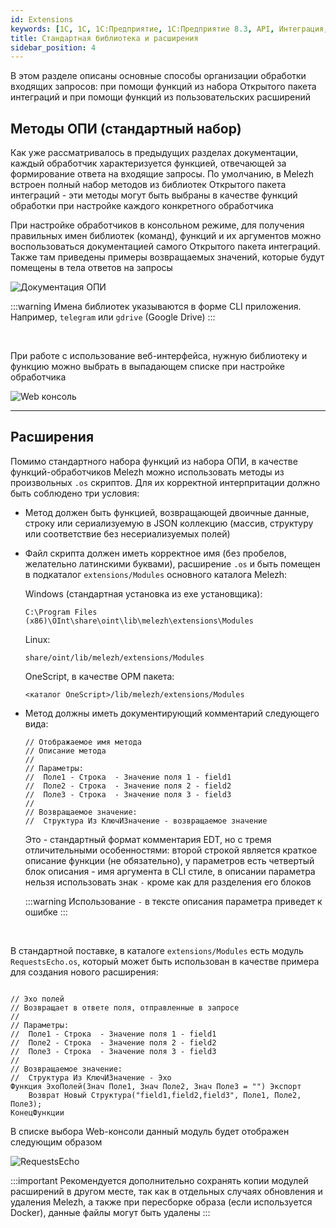 ```yaml
---
id: Extensions
keywords: [1C, 1С, 1С:Предприятие, 1С:Предприятие 8.3, API, Интеграция, Сервисы, Обмен, OneScript, CLI]
title: Стандартная библиотека и расширения
sidebar_position: 4
---
```


В этом разделе описаны основные способы организации обработки входящих запросов: при помощи функций из набора Открытого пакета интеграций и при помощи функций из пользовательских расширений

## Методы ОПИ (стандартный набор)

Как уже рассматривалось в предыдущих разделах документации, каждый обработчик характеризуется функцией, отвечающей за формирование ответа на входящие запросы. По умолчанию, в Melezh встроен полный набор методов из библиотек Открытого пакета интеграций - эти методы могут быть выбраны в качестве функций обработки при настройке каждого конкретного обработчика

При настройке обработчиков в консольном режиме, для получения правильных имен библиотек (команд), функций и их аргументов можно воспользоваться документацией самого Открытого пакета интеграций. Также там приведены примеры возвращаемых значений, которые будут помещены в тела ответов на запросы

![Документация ОПИ](../../../../static/img/Docs/Melezh/3.png)

:::warning
Имена библиотек указываются в форме CLI приложения. Например, `telegram` или `gdrive` (Google Drive)
:::

<br/>

При работе с использование веб-интерфейса, нужную библиотеку и функцию можно выбрать в выпадающем списке при настройке обработчика

![Web консоль](../../../../static/img/Docs/Melezh/4.png)

<hr/>

## Расширения

Помимо стандартного набора функций из набора ОПИ, в качестве функций-обработчиков Melezh можно использовать методы из произвольных `.os` скриптов. Для их корректной интерпритации должно быть соблюдено три условия:

+ Метод должен быть функцией, возвращающей двоичные данные, строку или сериализуемую в JSON коллекцию (массив, структуру или соответствие без несериализуемых полей)
+ Файл скрипта должен иметь корректное имя (без пробелов, желательно латинскими буквами), расширение `.os` и быть помещен в подкаталог `extensions/Modules` основного каталога Melezh:

	Windows (стандартная установка из exe установщика):
	```
	C:\Program Files (x86)\OInt\share\oint\lib\melezh\extensions\Modules
	```

	Linux:
	```
	share/oint/lib/melezh/extensions/Modules
	```

	OneScript, в качестве OPM пакета:
	```
	<каталог OneScript>/lib/melezh/extensions/Modules
	```

+ Метод должны иметь документирующий комментарий следующего вида:

	```bsl
	// Отображаемое имя метода
	// Описание метода
	//
	// Параметры:
	//  Поле1 - Строка  - Значение поля 1 - field1
	//  Поле2 - Строка  - Значение поля 2 - field2
	//  Поле3 - Строка  - Значение поля 3 - field3
	//
	// Возвращаемое значение:
	//  Структура Из КлючИЗначение - возвращаемое значение
	```

	Это - стандартный формат комментария EDT, но с тремя отличительными особенностями: второй строкой является краткое описание функции (не обязательно), у параметров есть четвертый блок описания - имя аргумента в CLI стиле, в описании параметра нельзя использовать знак `-` кроме как для разделения его блоков

	:::warning
	Использование `-` в тексте описания параметра приведет к ошибке 
	:::

<br/>

В стандартной поставке, в каталоге `extensions/Modules` есть модуль `RequestsEcho.os`, который может быть использован в качестве примера для создания нового расширения:

```bsl title="RequestsEcho.os"

// Эхо полей
// Возвращает в ответе поля, отправленные в запросе
//
// Параметры:
//  Поле1 - Строка  - Значение поля 1 - field1
//  Поле2 - Строка  - Значение поля 2 - field2
//  Поле3 - Строка  - Значение поля 3 - field3
//
// Возвращаемое значение:
//  Структура Из КлючИЗначение - Эхо
Функция ЭхоПолей(Знач Поле1, Знач Поле2, Знач Поле3 = "") Экспорт
	Возврат Новый Структура("field1,field2,field3", Поле1, Поле2, Поле3);
КонецФункции

```

В списке выбора Web-консоли данный модуль будет отображен следующим образом

![RequestsEcho](../../../../static/img/Docs/Melezh/5.png)


:::important
Рекомендуется дополнительно сохранять копии модулей расширений в другом месте, так как в отдельных случаях обновления и удаления Melezh, а также при пересборке образа (если используется Docker), данные файлы могут быть удалены
:::

